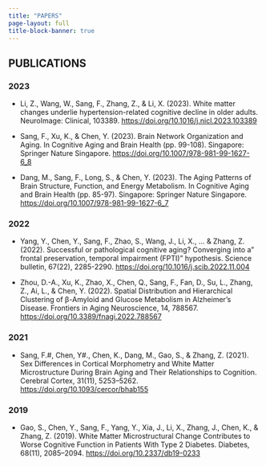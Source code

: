 ```yaml
---
title: "PAPERS"
page-layout: full
title-block-banner: true
---
```


## PUBLICATIONS

### 2023

- Li, Z., Wang, W., Sang, F., Zhang, Z., & Li, X. (2023). White matter changes underlie hypertension-related cognitive decline in older adults. NeuroImage: Clinical, 103389.
 [https://doi.org/10.1016/j.nicl.2023.103389](https://doi.org/10.1016/j.nicl.2023.103389)

- Sang, F., Xu, K., & Chen, Y. (2023). Brain Network Organization and Aging. In Cognitive Aging and Brain Health (pp. 99-108). Singapore: Springer Nature Singapore. [https://doi.org/10.1007/978-981-99-1627-6_8](https://doi.org/10.1007/978-981-99-1627-6_8)

- Dang, M., Sang, F., Long, S., & Chen, Y. (2023). The Aging Patterns of Brain Structure, Function, and Energy Metabolism. In Cognitive Aging and Brain Health (pp. 85-97). Singapore: Springer Nature Singapore. [https://doi.org/10.1007/978-981-99-1627-6_7](https://doi.org/10.1007/978-981-99-1627-6_7)

### 2022

- Yang, Y., Chen, Y., Sang, F., Zhao, S., Wang, J., Li, X., ... & Zhang, Z. (2022). Successful or pathological cognitive aging? Converging into a" frontal preservation, temporal impairment (FPTI)" hypothesis. Science bulletin, 67(22), 2285-2290. [https://doi.org/10.1016/j.scib.2022.11.004](https://doi.org/10.1016/j.scib.2022.11.004)

- Zhou, D.-A., Xu, K., Zhao, X., Chen, Q., Sang, F., Fan, D., Su, L., Zhang, Z., Ai, L., & Chen, Y. (2022). Spatial Distribution and Hierarchical Clustering of β-Amyloid and Glucose Metabolism in Alzheimer’s Disease. Frontiers in Aging Neuroscience, 14, 788567. [https://doi.org/10.3389/fnagi.2022.788567](https://doi.org/10.3389/fnagi.2022.788567)

### 2021

- Sang, F.#, Chen, Y#., Chen, K., Dang, M., Gao, S., & Zhang, Z. (2021). Sex Differences in Cortical Morphometry and White Matter Microstructure During Brain Aging and Their Relationships to Cognition. Cerebral Cortex, 31(11), 5253–5262. [https://doi.org/10.1093/cercor/bhab155](https://doi.org/10.1093/cercor/bhab155)

### 2019

- Gao, S., Chen, Y., Sang, F., Yang, Y., Xia, J., Li, X., Zhang, J., Chen, K., & Zhang, Z. (2019). White Matter Microstructural Change Contributes to Worse Cognitive Function in Patients With Type 2 Diabetes. Diabetes, 68(11), 2085–2094. [https://doi.org/10.2337/db19-0233](https://doi.org/10.2337/db19-0233)
